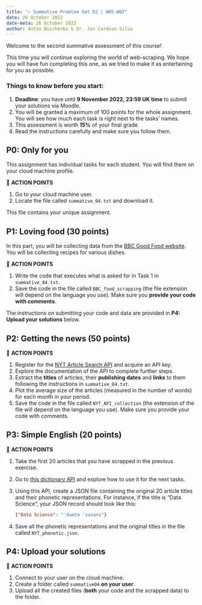 ```yaml
---
title: "✍️ Summative Problem Set 02 | W05-W07"
date: 26 October 2022
date-meta: 26 October 2022
author: Anton Boichenko & Dr. Jon Cardoso-Silva
---
```


Welcome to the second summative assessment of this course! 

This time you will continue exploring the world of web-scraping. We hope you will have fun completing this one, as we tried to make it as entertaining for you as possible. 

### Things to know before you start:  

1. **Deadline**: you have until **9 November 2022, 23:59 UK time** to submit your solutions via  Moodle.
2. You will be granted a maximum of 100 points for the whole assignment. You will see how much each task is right next to the tasks' names. 
3. This assessment is worth **15%** of your final grade.
3. Read the instructions carefully and make sure you follow them.

## P0: Only for you 

This assignment has individual tasks for each student. You will find them on your cloud machine profile.

🎯 **ACTION POINTS**

1. Go to your cloud machine user.
2. Locate the file called `summative_04.txt` and download it.

This file contains your unique assignment. 

## P1: Loving food (30 points)

In this part, you will be collecting data from the [BBC Good Food website](https://www.bbcgoodfood.com/). You will be collecting recipes for various dishes. 

🎯 **ACTION POINTS**

1. Write the code that executes what is asked for in Task 1 in `summative_04.txt`. 
2. Save the code in the file called `BBC_food_scrapping` (the file extension will depend on the language you use). Make sure you **provide your code with comments**.  

The instructions on submitting your code and data are provided in **P4: Upload your solutions** below. 

## P2: Getting the news (50 points)

🎯 **ACTION POINTS**

1. Register for the [NYT Article Search API](https://developer.nytimes.com/docs/articlesearch-product/1/overview) and acquire an API key.
2. Explore the documentation of the API to complete further steps.
3. Extract the **titles** of articles, their **publishing dates** and **links** to them following the instructions in `summative_04.txt`.   
4. Plot the average size of the articles (measured in the number of words) for each month in your period. 
5. Save the code in the file called `NYT_API_collection` (the extension of the file will depend on the language you use). Make sure you provide your code with comments. 

## P3: Simple English (20 points)

🎯 **ACTION POINTS**

1. Take the first 20 articles that you have scrapped in the previous exercise. 
2. Go to [this dictionary API](https://dictionaryapi.dev/) and explore how to use it for the next tasks. 
3. Using this API, create a JSON file containing the original 20 article titles and their phonetic representations. For instance, if the title is "Data Science", your JSON record should look like this:

    ```json
    {"Data Science": "ˈdaetə ˈsaɪəns"}
    ```

4. Save all the phonetic representations and the original titles in the file called `NYT_phonetic.json`.

## P4: Upload your solutions 

🎯 **ACTION POINTS**

1. Connect to your user on the cloud machine.
2. Create a folder called `summative04` **on your user**.
3. Upload all the created files (**both** your code and the scrapped data) to the folder.